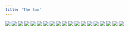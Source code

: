 ```yaml
---
title: 'The Sun'
---
```


![](/images/short-stories/part-3/thesun1.jpg)
![](/images/short-stories/part-3/thesun2.jpg)
![](/images/short-stories/part-3/thesun3.jpg)
![](/images/short-stories/part-3/thesun4.jpg)
![](/images/short-stories/part-3/thesun5.jpg)
![](/images/short-stories/part-3/thesun6.jpg)
![](/images/short-stories/part-3/thesun7.jpg)
![](/images/short-stories/part-3/thesun8.jpg)
![](/images/short-stories/part-3/thesun9.jpg)
![](/images/short-stories/part-3/thesun10.jpg)
![](/images/short-stories/part-3/thesun11.jpg)
![](/images/short-stories/part-3/thesun12.jpg)
![](/images/short-stories/part-3/thesun13.jpg)
![](/images/short-stories/part-3/thesun14.jpg)
![](/images/short-stories/part-3/thesun15.jpg)
![](/images/short-stories/part-3/thesun16.jpg)
![](/images/short-stories/part-3/thesun17.jpg)
![](/images/short-stories/part-3/thesun18.jpg)
![](/images/short-stories/part-3/thesun19.jpg)